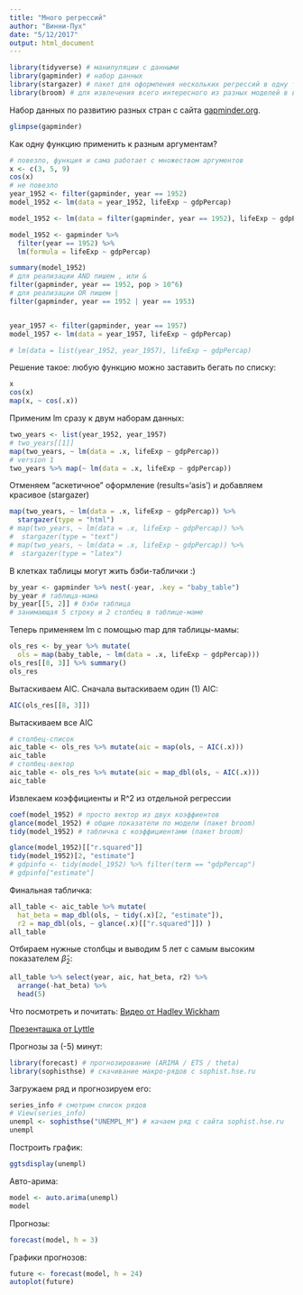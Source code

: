 ```yaml
---
title: "Много регрессий"
author: "Винни-Пух"
date: "5/12/2017"
output: html_document
---
```


```r
library(tidyverse) # манипуляции с данными
library(gapminder) # набор данных
library(stargazer) # пакет для оформления нескольких регрессий в одну табличку
library(broom) # для извлечения всего интересного из разных моделей в виде табличек
```

Набор данных по развитию разных стран с сайта [gapminder.org](gapminder.org).

```r
glimpse(gapminder)
```

Как одну функцию применить к разным аргументам?
```r
# повезло, функция и сама работает с множеством аргументов
x <- c(3, 5, 9)
cos(x)
# не повезло
year_1952 <- filter(gapminder, year == 1952)
model_1952 <- lm(data = year_1952, lifeExp ~ gdpPercap)

model_1952 <- lm(data = filter(gapminder, year == 1952), lifeExp ~ gdpPercap)

model_1952 <- gapminder %>% 
  filter(year == 1952) %>%
  lm(formula = lifeExp ~ gdpPercap)

summary(model_1952)
# для реализации AND пишем , или &
filter(gapminder, year == 1952, pop > 10^6)
# для реализации OR пишем |
filter(gapminder, year == 1952 | year == 1953)


year_1957 <- filter(gapminder, year == 1957)
model_1957 <- lm(data = year_1957, lifeExp ~ gdpPercap)

# lm(data = list(year_1952, year_1957), lifeExp ~ gdpPercap)
```

Решение такое: любую функцию можно заставить бегать по списку:
```r
x
cos(x)
map(x, ~ cos(.x))
```


Применим lm сразу к двум наборам данных:
```r
two_years <- list(year_1952, year_1957)
# two_years[[1]]
map(two_years, ~ lm(data = .x, lifeExp ~ gdpPercap))
# version 1
two_years %>% map(~ lm(data = .x, lifeExp ~ gdpPercap))
```

Отменяем "аскетичное" оформление (results='asis') и добавляем красивое (stargazer)

```r
map(two_years, ~ lm(data = .x, lifeExp ~ gdpPercap)) %>%
  stargazer(type = "html")
# map(two_years, ~ lm(data = .x, lifeExp ~ gdpPercap)) %>%
#  stargazer(type = "text")
# map(two_years, ~ lm(data = .x, lifeExp ~ gdpPercap)) %>%
#  stargazer(type = "latex")
```



В клетках таблицы могут жить бэби-таблички :)
```r
by_year <- gapminder %>% nest(-year, .key = "baby_table")
by_year # таблица-мама
by_year[[5, 2]] # бэби таблица
# занимающая 5 строку и 2 столбец в таблице-маме
```

Теперь применяем lm с помощью map для таблицы-мамы:
```r
ols_res <- by_year %>% mutate(
  ols = map(baby_table, ~ lm(data = .x, lifeExp ~ gdpPercap)))
ols_res[[8, 3]] %>% summary()
ols_res
```


Вытаскиваем AIC. Сначала вытаскиваем один (1) AIC:
```r
AIC(ols_res[[8, 3]])
```

Вытаскиваем все AIC
```r
# столбец-список
aic_table <- ols_res %>% mutate(aic = map(ols, ~ AIC(.x)))
aic_table
# столбец-вектор
aic_table <- ols_res %>% mutate(aic = map_dbl(ols, ~ AIC(.x)))
aic_table
```

Извлекаем коэффициенты и R^2 из отдельной регрессии
```r
coef(model_1952) # просто вектор из двух коэффиентов
glance(model_1952) # общие показатели по модели (пакет broom)
tidy(model_1952) # табличка с коэффициентами (пакет broom)
```

```r
glance(model_1952)[["r.squared"]]
tidy(model_1952)[2, "estimate"]
# gdpinfo <- tidy(model_1952) %>% filter(term == "gdpPercap")
# gdpinfo["estimate"]
```

Финальная табличка:
```r
all_table <- aic_table %>% mutate(
  hat_beta = map_dbl(ols, ~ tidy(.x)[2, "estimate"]),
  r2 = map_dbl(ols, ~ glance(.x)[["r.squared"]]) )
all_table
```

Отбираем нужные столбцы и выводим 5 лет с самым высоким показателем $\hat\beta_2$:
```r
all_table %>% select(year, aic, hat_beta, r2) %>% 
  arrange(-hat_beta) %>%
  head(5)
```

Что посмотреть и почитать:
[Видео от Hadley Wickham](http://edinbr.org/edinbr/2016/05/11/may-Hadley-Update2-PostingTalk.html)

[Презенташка от Lyttle](http://ijlyttle.github.io/isugg_purrr/presentation.html)

Прогнозы за (-5) минут:

```r
library(forecast) # прогнозирование (ARIMA / ETS / theta)
library(sophisthse) # скачивание макро-рядов с sophist.hse.ru
```


Загружаем ряд и прогнозируем его:
```r
series_info # смотрим список рядов
# View(series_info)
unempl <- sophisthse("UNEMPL_M") # качаем ряд с сайта sophist.hse.ru
unempl
```

Построить график:
```r
ggtsdisplay(unempl)
```

Авто-арима:
```r
model <- auto.arima(unempl)
model
```

Прогнозы:
```r
forecast(model, h = 3)
```

Графики прогнозов:
```r
future <- forecast(model, h = 24)
autoplot(future)
```


